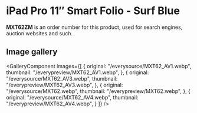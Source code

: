 
# iPad Pro 11″ Smart Folio - Surf Blue

<Callout type='info' emoji='👉🏻'>**MXT62ZM** is an order number for this product, used for search engines, auction websites and such.</Callout>

## Image gallery

<GalleryComponent
    images={[
      {
        original: "/everysource/MXT62_AV1.webp",
        thumbnail: "/everypreview/MXT62_AV1.webp",
      },
      {
        original: "/everysource/MXT62_AV3.webp",
        thumbnail: "/everypreview/MXT62_AV3.webp",
      },
      {
        original: "/everysource/MXT62.webp",
        thumbnail: "/everypreview/MXT62.webp",
      },
      {
        original: "/everysource/MXT62_AV4.webp",
        thumbnail: "/everypreview/MXT62_AV4.webp",
      }
    ]}
  />
